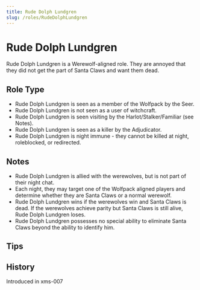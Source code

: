 ```yaml
---
title: Rude Dolph Lundgren
slug: /roles/RudeDolphLundgren
---
```


# Rude Dolph Lundgren

Rude Dolph Lundgren is a Werewolf-aligned role. They are annoyed that they did not get the part of Santa Claws and want them dead.

## Role Type

- Rude Dolph Lundgren is seen as a member of the Wolfpack by the Seer.
- Rude Dolph Lundgren is not seen as a user of witchcraft.
- Rude Dolph Lundgren is seen visiting by the Harlot/Stalker/Familiar (see Notes).
- Rude Dolph Lundgren is seen as a killer by the Adjudicator.
- Rude Dolph Lundgren is night immune - they cannot be killed at night, roleblocked, or redirected.

## Notes

- Rude Dolph Lundgren is allied with the werewolves, but is not part of their night chat.
- Each night, they may target one of the Wolfpack aligned players and determine whether they are Santa Claws or a normal werewolf.
- Rude Dolph Lundgren wins if the werewolves win and Santa Claws is dead. If the werewolves achieve parity but Santa Claws is still alive, Rude Dolph Lundgren loses.
- Rude Dolph Lundgren possesses no special ability to eliminate Santa Claws beyond the ability to identify him.

## Tips

## History

<timeline>
  <event interval="2019-12-27">Introduced in xms-007</event>
</timeline>
